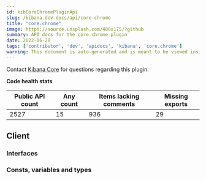 ```yaml
---
id: kibCoreChromePluginApi
slug: /kibana-dev-docs/api/core-chrome
title: "core.chrome"
image: https://source.unsplash.com/400x175/?github
summary: API docs for the core.chrome plugin
date: 2022-06-28
tags: ['contributor', 'dev', 'apidocs', 'kibana', 'core.chrome']
warning: This document is auto-generated and is meant to be viewed inside our experimental, new docs system. Reach out in #docs-engineering for more info.
---
```




Contact [Kibana Core](https://github.com/orgs/elastic/teams/kibana-core) for questions regarding this plugin.

**Code health stats**

| Public API count  | Any count | Items lacking comments | Missing exports |
|-------------------|-----------|------------------------|-----------------|
| 2527 | 15 | 936 | 29 |

## Client

### Interfaces
<DocDefinitionList data={coreChromeObj.client.interfaces}/>

### Consts, variables and types
<DocDefinitionList data={coreChromeObj.client.misc}/>

